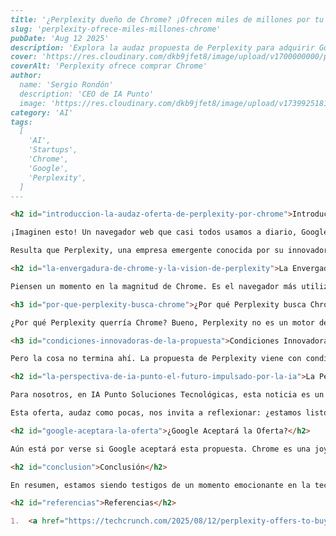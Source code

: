 ```markdown
---
title: '¿Perplexity dueño de Chrome? ¡Ofrecen miles de millones por tu navegador!'
slug: 'perplexity-ofrece-miles-millones-chrome'
pubDate: 'Aug 12 2025'
description: 'Explora la audaz propuesta de Perplexity para adquirir Google Chrome por miles de millones, y cómo esta jugada, que incluye mantener Chromium de código abierto, podría redefinir la navegación web y la integración de la IA.'
cover: 'https://res.cloudinary.com/dkb9jfet8/image/upload/v1700000000/perplexity_chrome_hero.jpg'
coverAlt: 'Perplexity ofrece comprar Chrome'
author:
  name: 'Sergio Rondón'
  description: 'CEO de IA Punto'
  image: 'https://res.cloudinary.com/dkb9jfet8/image/upload/v1739925181/sergio_gdcaeh.png'
category: 'AI'
tags:
  [
    'AI',
    'Startups',
    'Chrome',
    'Google',
    'Perplexity',
  ]
---

<h2 id="introduccion-la-audaz-oferta-de-perplexity-por-chrome">Introducción: La Audaz Oferta de Perplexity por Chrome</h2>

¡Imaginen esto! Un navegador web que casi todos usamos a diario, Google Chrome, ese compañero fiel en nuestra navegación por internet, podría estar en el centro de una de las ofertas más audaces y fascinantes que hemos visto en el mundo de la tecnología. No, no es una película de ciencia ficción, ¡es una noticia que está dando de qué hablar!

Resulta que Perplexity, una empresa emergente conocida por su innovador motor de búsqueda potenciado por Inteligencia Artificial (IA), ha lanzado una propuesta que dejó a muchos con la boca abierta: ¡comprar Chrome! Y no solo eso, están ofreciendo miles de millones de dólares, una cifra que supera con creces lo que ellos mismos han recaudado. Es una movida gigantesca que podría redefinir cómo interactuamos con la web y cómo se desarrolla la tecnología en el futuro.

<h2 id="la-envergadura-de-chrome-y-la-vision-de-perplexity">La Envergadura de Chrome y la Visión de Perplexity</h2>

Piensen un momento en la magnitud de Chrome. Es el navegador más utilizado del mundo, una puerta de entrada fundamental para millones de personas y empresas a la vasta red de información. Es una herramienta que damos por sentada, pero que en realidad es el corazón de nuestra experiencia digital. Que una empresa como Perplexity, aunque sea una estrella en ascenso en el ámbito de la IA, se atreva a lanzar una oferta tan ambiciosa, nos dice mucho sobre la confianza en el poder de la Inteligencia Artificial y su capacidad para transformar lo que conocemos.

<h3 id="por-que-perplexity-busca-chrome">¿Por qué Perplexity busca Chrome?</h3>

¿Por qué Perplexity querría Chrome? Bueno, Perplexity no es un motor de búsqueda cualquiera. Su enfoque está en proporcionar respuestas directas y bien referenciadas utilizando IA, lo que lo diferencia de los motores de búsqueda tradicionales. Si pudieran integrar su tecnología directamente en un navegador tan omnipresente como Chrome, podrían revolucionar la forma en que buscamos y consumimos información. Sería como tener un asistente de IA inteligente integrado directamente en la herramienta que usamos para explorar el mundo digital. Ya no sería solo buscar, sino interactuar y comprender de una manera mucho más profunda.

<h3 id="condiciones-innovadoras-de-la-propuesta">Condiciones Innovadoras de la Propuesta</h3>

Pero la cosa no termina ahí. La propuesta de Perplexity viene con condiciones muy interesantes que benefician a la comunidad tecnológica en general. Han prometido mantener el motor subyacente de Chrome, llamado Chromium, como software de código abierto. Esto es una excelente noticia para desarrolladores y empresas de todo el mundo, ya que significa que podrán seguir utilizando, modificando y contribuyendo a esta base tecnológica sin restricciones. Además, se han comprometido a invertir ¡3 mil millones de dólares! en el desarrollo de Chromium. Esta inversión masiva no solo asegura la continuidad y mejora del proyecto, sino que también subraya su compromiso con la innovación y el mantenimiento de un ecosistema digital abierto y colaborativo.

<h2 id="la-perspectiva-de-ia-punto-el-futuro-impulsado-por-la-ia">La Perspectiva de IA Punto: El Futuro Impulsado por la IA</h2>

Para nosotros, en IA Punto Soluciones Tecnológicas, esta noticia es un claro indicador de la velocidad y el alcance de la transformación impulsada por la IA. Muestra cómo la Inteligencia Artificial no es solo una herramienta, sino una fuerza capaz de cambiar el panorama competitivo y la forma en que operan los gigantes tecnológicos. En IA Punto, estamos siempre un paso adelante, observando y analizando estas tendencias para asegurarnos de que nuestras soluciones estén a la vanguardia. Entendemos que el futuro de la tecnología pasa por la integración inteligente de la IA en cada aspecto de nuestra vida digital, desde la forma en que navegamos hasta cómo las empresas interactúan con sus clientes.

Esta oferta, audaz como pocas, nos invita a reflexionar: ¿estamos listos para una era donde los navegadores web sean mucho más que simples ventanas a internet? ¿Veremos a la IA integrada tan profundamente en nuestras herramientas diarias que la forma en que trabajamos, aprendemos y nos comunicamos se transforme por completo? En IA Punto, estamos convencidos de que sí, y por eso nos dedicamos a construir el puente entre las últimas innovaciones en IA y las necesidades reales de las empresas, ayudándolas a navegar este emocionante futuro con confianza.

<h2 id="google-aceptara-la-oferta">¿Google Aceptará la Oferta?</h2>

Aún está por verse si Google aceptará esta propuesta. Chrome es una joya de la corona para Google, una parte integral de su ecosistema de servicios y una fuente importante de datos y publicidad. Desprenderse de él sería una decisión monumental con ramificaciones masivas. Sin embargo, la sola existencia de esta oferta nos demuestra el valor inmenso que la IA está acumulando y la audacia con la que las nuevas empresas están desafiando el status quo.

<h2 id="conclusion">Conclusión</h2>

En resumen, estamos siendo testigos de un momento emocionante en la tecnología. La posibilidad de que un motor de búsqueda de IA adquiera un navegador global es un testimonio del poder disruptivo de la Inteligencia Artificial. Prepárense, porque el futuro de la navegación web, y de la tecnología en general, promete ser mucho más inteligente y fascinante de lo que jamás hubiéramos imaginado. En IA Punto Soluciones Tecnológicas, estamos listos para construir ese futuro junto a ustedes.

<h2 id="referencias">Referencias</h2>

1.  <a href="https://techcrunch.com/2025/08/12/perplexity-offers-to-buy-chrome-for-billions-more-than-it%E2%80%99s-raised/" target="_blank" rel="noopener noreferrer">TechCrunch: Perplexity Offers to Buy Chrome for Billions More Than It’s Raised</a>
```